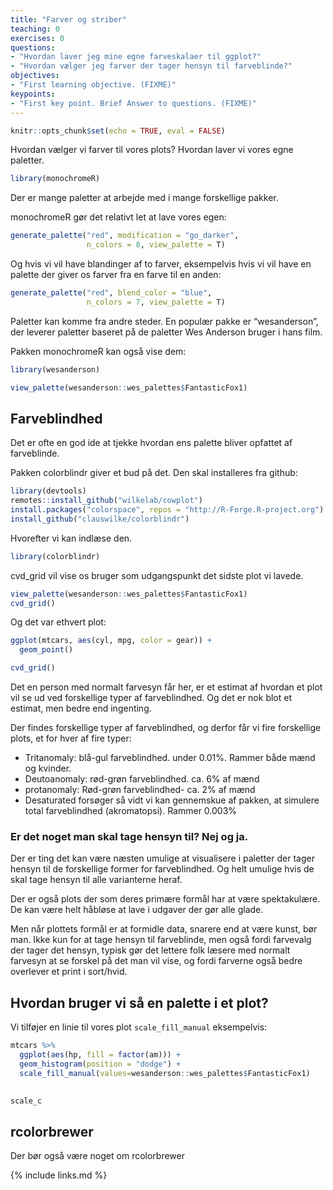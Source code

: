 ```yaml
---
title: "Farver og striber"
teaching: 0
exercises: 0
questions:
- "Hvordan laver jeg mine egne farveskalaer til ggplot?"
- "Hvordan vælger jeg farver der tager hensyn til farveblinde?"
objectives:
- "First learning objective. (FIXME)"
keypoints:
- "First key point. Brief Answer to questions. (FIXME)"
---
```




```r
knitr::opts_chunk$set(echo = TRUE, eval = FALSE)
```

Hvordan vælger vi farver til vores plots? Hvordan laver vi vores 
egne paletter.

```r
library(monochromeR)
```
Der er mange paletter at arbejde med i mange forskellige pakker.

monochromeR gør det relativt let at lave vores egen:
```r
generate_palette("red", modification = "go_darker",
                 n_colors = 8, view_palette = T)
```

Og hvis vi vil have blandinger af to farver, eksempelvis hvis vi vil 
have en palette der giver os farver fra en farve til en anden:
```r
generate_palette("red", blend_color = "blue",
                 n_colors = 7, view_palette = T)
```

Paletter kan komme fra andre steder. En populær pakke er "wesanderson", der 
leverer paletter baseret på de paletter Wes Anderson bruger i hans film. 

Pakken monochromeR kan også vise dem:

```r
library(wesanderson)
```
```r
view_palette(wesanderson::wes_palettes$FantasticFox1)
```

## Farveblindhed

Det er ofte en god ide at tjekke hvordan ens palette bliver opfattet af farveblinde.

Pakken colorblindr giver et bud på det. Den skal installeres fra github:

```r
library(devtools)
remotes::install_github("wilkelab/cowplot")
install.packages("colorspace", repos = "http://R-Forge.R-project.org")
install_github("clauswilke/colorblindr")
```

Hvorefter vi kan indlæse den.
```r
library(colorblindr)
```

cvd_grid vil vise os bruger som udgangspunkt det sidste plot vi lavede.
```r
view_palette(wesanderson::wes_palettes$FantasticFox1)
cvd_grid()
```

Og det var ethvert plot:

```r
ggplot(mtcars, aes(cyl, mpg, color = gear)) + 
  geom_point()

cvd_grid()
```

Det en person med normalt farvesyn får her, er et estimat af hvordan et plot vil se ud ved forskellige typer af farveblindhed. Og det er nok blot et estimat, men bedre end ingenting.

Der findes forskellige typer af farveblindhed, og derfor får vi fire forskellige plots, et for hver af fire typer:

* Tritanomaly: blå-gul farveblindhed. under 0.01%. Rammer både mænd og kvinder.
* Deutoanomaly: rød-grøn farveblindhed. ca. 6% af mænd
* protanomaly: Rød-grøn farveblindhed- ca. 2% af mænd
* Desaturated forsøger så vidt vi kan gennemskue af pakken, at simulere
total farveblindhed (akromatopsi). Rammer 0.003% 

### Er det noget man skal tage hensyn til? Nej og ja. 

Der er ting det kan være næsten umulige at visualisere i
paletter der tager hensyn til de forskellige former for
farveblindhed. Og helt umulige hvis de skal tage hensyn til 
alle varianterne heraf.

Der er også plots der som deres primære formål har at være
spektakulære. De kan være helt håbløse at lave i udgaver der gør alle glade.

Men når plottets formål er at formidle data, snarere end at
være kunst, bør man. Ikke kun for at tage hensyn til
farveblinde, men også fordi farvevalg der tager det hensyn,
typisk gør det lettere folk læsere med normalt farvesyn at se
forskel på det man vil vise, og fordi farverne også bedre
overlever et print i sort/hvid.

## Hvordan bruger vi så en palette i et plot?

Vi tilføjer en linie til vores plot `scale_fill_manual` eksempelvis:

```r
mtcars %>% 
  ggplot(aes(hp, fill = factor(am))) +
  geom_histogram(position = "dodge") +
  scale_fill_manual(values=wesanderson::wes_palettes$FantasticFox1)
  
```
```r
scale_c
```

## rcolorbrewer
Der bør også være noget om rcolorbrewer

{% include links.md %}

